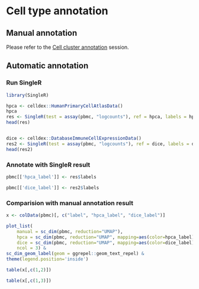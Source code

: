 # Cell type annotation 


## Manual annotation

Please refer to the [Cell cluster annotation](#manual-annotation) session. 


## Automatic annotation


### Run SingleR

```r
library(SingleR)

hpca <- celldex::HumanPrimaryCellAtlasData()
hpca
res <- SingleR(test = assay(pbmc, "logcounts"), ref = hpca, labels = hpca$label.main)
head(res)


dice <- celldex::DatabaseImmuneCellExpressionData()
res2 <- SingleR(test = assay(pbmc, "logcounts"), ref = dice, labels = dice$label.main)
head(res2)
```

### Annotate with SingleR result

```r
pbmc[['hpca_label']] <- res$labels

pbmc[['dice_label']] <- res2$labels
```


### Comparision with manual annotation result

```r
x <- colData(pbmc)[, c("label", "hpca_label", "dice_label")]

plot_list(
    manual = sc_dim(pbmc, reduction="UMAP"),    
    hpca = sc_dim(pbmc, reduction="UMAP", mapping=aes(color=hpca_label)),
    dice = sc_dim(pbmc, reduction="UMAP", mapping=aes(color=dice_label)),
    ncol = 3) & 
sc_dim_geom_label(geom = ggrepel::geom_text_repel) & 
theme(legend.position='inside')

table(x[,c(1,2)])

table(x[,c(1,3)])
```

